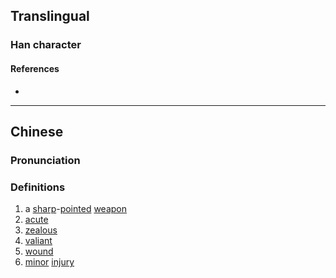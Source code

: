 {{character info}}
==Translingual==

===Han character===
{{Han char|rn=18|rad=刀|as=10|sn=12|four=|canj=MFLN|ids=⿸厂剡}}

====References====
* {{Han ref|kx=0142.390|hdz=10349.200|uh=34F9|ud=13561}}

----

==Chinese==
{{zh-forms}}

===Pronunciation===
{{zh-pron
|m=ruì
|c=jeoi6
|mc=y
|oc=
|ma=
|cat=n,a
}}

===Definitions===
{{zh-hanzi}}

# a [[sharp]]-[[point]]ed [[weapon]]
# [[acute]]
# [[zealous]]
# [[valiant]]
# [[wound]]
# [[minor]] [[injury]]
